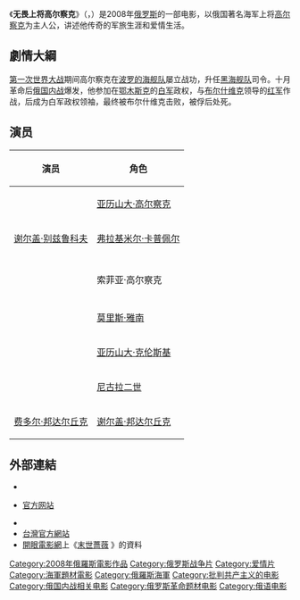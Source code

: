 {{Expand|time=2009-11-8}}
{{noteTA
|1=zh-cn:无畏上将高尔察克; zh-tw:末世薔薇;zh-hk:無畏上將高爾察克; 
}}
{{电影信息框
| name = 无畏上将高尔察克
| original_name = {{lang|ru|Адмиралъ}}
| image = The Admiral 2008 (Адмиралъ, TW poster).jpg
| caption = 臺灣版電影海報
| director = [[安德烈·克拉夫庫克|安德烈·克拉夫庫克]]
| executive_producer = 
| producer = [[Файзиев,_Джаник|Джаник Файзиев]]<br />[[阿纳托利·马克西莫夫|阿纳托利·马克西莫夫]]<br />D. Yurkov
| writer = Zoya Coudrie（联合编剧）<br />Vladimir Valutsky（作家）
| narrator = 
| starring = 康斯坦丁·哈宾斯基<br />丽扎· 波亚尔斯卡娅<br />谢尔盖·贝泽鲁科夫<br />巴巴拉·布雷尔斯卡<br /> [[伊丽莎白·博伊尔|伊丽莎白·博伊尔]]<br /> [[安娜·科瓦利丘克|安娜·科瓦利丘克]]<br /> [[Владислав_Ветров|Владислав Ветров]]<br />[[Егор_Бероев|Егор Бероев]]
| music = 
| cinematography = 
| editing = 
| studio = 
| distributor = 
| released = 2008年9月22日
| runtime = 124分钟
| country = {{俄罗斯电影}}
| language = [[俄语|俄语]] / [[法语|法语]]
| budget = $1600万美元
| gross = 38135878[[美元|$]]
| preceded_by = 
| followed_by = 
| cn_name = 
| hk_name = 無畏上將高爾察克
| tw_name = 末世薔薇
}}

《'''无畏上将高尔察克'''》（{{lang-ru|'''Адмиралъ'''}}，{{lang-en|'''''The Admiral'''''}}）是2008年[[俄罗斯|俄罗斯]]的一部电影，以俄国著名海军上将[[高尔察克|高尔察克]]为主人公，讲述他传奇的军旅生涯和爱情生活。

== 劇情大綱 ==
[[第一次世界大战|第一次世界大战]]期间高尔察克在[[波罗的海舰队|波罗的海舰队]]屡立战功，升任[[黑海舰队|黑海舰队]]司令。十月革命后[[俄国内战|俄国内战]]爆发，他参加在[[鄂木斯克|鄂木斯克]]的[[俄国白军|白军]]政权，与[[布尔什维克|布尔什维克]]领导的[[苏联红军|红军]]作战，后成为白军政权领袖，最终被布尔什维克击败，被俘后处死。

==演员==
{| class="wikitable"
|- bgcolor="#CCCCCC"
! 演员 !! 角色
|-
| {{link-en|康斯坦丁·尤里耶维奇·哈宾斯基|Konstantin Khabensky|康斯坦丁·哈宾斯基}} || [[亚历山大·高尔察克|亚历山大·高尔察克]]
|-
| [[谢尔盖·维塔利耶维奇·别兹鲁科夫|谢尔盖·别兹鲁科夫]] || [[弗拉基米尔·卡普佩尔|弗拉基米尔·卡普佩尔]]
|-
| {{link-ru|弗拉季斯拉夫·弗拉基米罗维奇·韦特罗夫|Ветров, Владислав Владимирович|弗拉季斯拉夫·韦特罗夫}} ||  {{link-ru|谢尔盖·尼古拉耶维奇·季米洛夫|Тимирёв, Сергей Николаевич|谢尔盖·季米洛夫}}
|-
| {{link-en|伊丽莎白·米哈伊洛娃·博亚尔斯卡娅|Elizaveta Boyarskaya|伊丽莎白·博亚尔斯卡娅}} || {{link-en|安娜·瓦西里耶夫娜·季米洛娃|Anna Timiryova|安娜·季米洛娃}}
|-
| {{link-en|安娜·科瓦利丘克|Anna Kovalchuk}} || 索菲亚·高尔察克
|-
| {{link-en|伊戈尔·弗拉基米罗维奇·别罗耶夫|Yegor Beroyev|伊戈尔·别罗耶夫}}  || {{link-ru|米哈伊尔·伊万诺维奇·斯米尔诺夫|Смирнов, Михаил Иванович (контр-адмирал)|米哈伊尔·斯米尔诺夫}}
|-
| {{link-en|里夏尔·伯林格|Richard Bohringer}} || [[莫里斯·雅南|莫里斯·雅南]]
|-
| {{link-en|维克托·韦尔日比茨基|Viktor Verzhbitsky}} || [[亚历山大·克伦斯基|亚历山大·克伦斯基]]
|-
| {{link-en|尼古拉·彼得洛维奇·布尔利亚耶夫|Nikolai Burlyayev|尼古拉·布尔利亚耶夫}} || [[尼古拉二世_(俄罗斯)|尼古拉二世]]
|-
| [[费多尔·邦达尔丘克|费多尔·邦达尔丘克]] || [[谢尔盖·邦达尔丘克|谢尔盖·邦达尔丘克]]
|}

== 外部連結 ==
* {{En icon}}{{imdb title|id=1101026|name=Admiral}}
* {{Ru icon}}[https://web.archive.org/web/20080828045905/http://admiralfilm.ru/ 官方网站]
* {{YouTube|iuB3wI2ZpOU|{{lang|ru|Адмиралъ Колчак(песня)}}}}
* [http://theadmiral.swtwn.com/ 台灣官方網站] {{Wayback|url=http://theadmiral.swtwn.com/ |date=20201024122436 }}
* [[開眼電影網|開眼電影網]]上《[http://app2.atmovies.com.tw/film/faru71101026/ 末世薔薇] {{Wayback|url=http://app2.atmovies.com.tw/film/faru71101026/ |date=20200406183609 }}》的資料 {{zh-tw}}

{{Portal bar|電影|俄羅斯}}
[[Category:2008年俄羅斯電影作品|Category:2008年俄羅斯電影作品]]
[[Category:俄罗斯战争片|Category:俄罗斯战争片]]
[[Category:爱情片|Category:爱情片]]
[[Category:海軍題材電影|Category:海軍題材電影]]
[[Category:俄羅斯海軍|Category:俄羅斯海軍]]
[[Category:批判共产主义的电影|Category:批判共产主义的电影]]
[[Category:俄国内战相关电影|Category:俄国内战相关电影]]
[[Category:俄罗斯革命题材电影|Category:俄罗斯革命题材电影]]
[[Category:俄语电影|Category:俄语电影]]